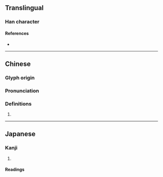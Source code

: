 {{character info/new}}
==Translingual==

===Han character===
{{Han char|rn=18|rad=刀|as=15|sn=17|four=|canj=HCLN,XXHCL|ids=⿰質刂}}

====References====
* {{Han ref|kx=0145.250|dkj=02260|dj=0327.080|hdz=10362.020|uh=5295|ud=21141}}

----

==Chinese==
{{zh-forms}}

===Glyph origin===
{{Han etym}}

===Pronunciation===
{{zh-pron
|m=zhì
|c=
|mc=y
|oc=y
|ma=
|cat=
}}

===Definitions===
{{zh-hanzi}}

# {{rfdef|zh}}

----

==Japanese==

===Kanji===
{{ja-kanji|grade=|rs=刀15}}

# {{defn|lang=ja|sort=刀15}}

====Readings====
{{ja-readings|on=[[しつ]] (shitsu), [[しち]] (shichi), [[ち]] (chi)|kun=[[わりふ]] (warifu), [[しち]] (shichi)}}